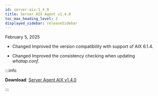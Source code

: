 ```yaml
---
id: server-aix-1_4_0
title: Server AIX Agent v1.4.0
toc_max_heading_level: 2
displayed_sidebar: releaseSidebar
---
```


February 5, 2025

- <Status priority='1'>Changed</Status> Improved the version compatibility with support of AIX 6.1.4.

- <Status priority='1'>Changed</Status> Improved the consistency checking when updating *whatap.conf*.

:::info 

**Download**: [Server Agent AIX v1.4.0](https://repo.whatap.io/aix/noarch/whatap-infra-1.4-0.aix6.1.noarch.rpm)

:::
